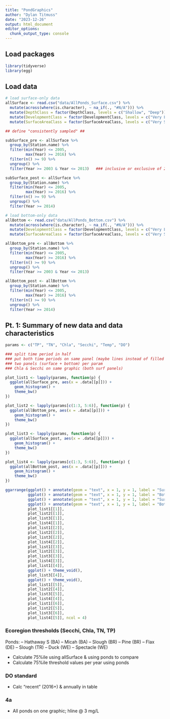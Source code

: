 ```yaml
---
title: "PondGraphics"
author: "Dylan Titmuss"
date: "2023-12-26"
output: html_document
editor_options: 
  chunk_output_type: console
---
```


## Load packages
```r
library(tidyverse)
library(egg)
```

## Load data
```r
# load surface-only data
allSurface <- read.csv("data/AllPonds_Surface.csv") %>%
  mutate(across(where(is.character), ~ na_if(., "#N/A"))) %>%
  mutate(DepthClass = factor(DepthClass, levels = c("Shallow", "Deep"))) %>%
  mutate(DevelopmentClass = factor(DevelopmentClass, levels = c("Very Low", "Low", "Medium", "High", "Very High"))) %>%
  mutate(SurfaceAreaClass = factor(SurfaceAreaClass, levels = c("Very Small", "Small", "Medium", "Large")))

## define "consistently sampled" ##

subSurface_pre <- allSurface %>%
  group_by(Station.name) %>%
  filter(min(Year) <= 2005,
         max(Year) >= 2016) %>%
  filter(n() >= 9) %>%
  ungroup() %>%
  filter(Year >= 2003 & Year <= 2013)   ### inclusive or exclusive of 2003 itself?

subSurface_post <- allSurface %>%
  group_by(Station.name) %>%
  filter(min(Year) <= 2005,
         max(Year) >= 2016) %>%
  filter(n() >= 9) %>%
  ungroup() %>%
  filter(Year >= 2014)

# load bottom-only data
allBottom <- read.csv("data/AllPonds_Bottom.csv") %>%
  mutate(across(where(is.character), ~ na_if(., "#N/A"))) %>%
  mutate(DevelopmentClass = factor(DevelopmentClass, levels = c("Very Low", "Low", "Medium", "High", "Very High"))) %>%
  mutate(SurfaceAreaClass = factor(SurfaceAreaClass, levels = c("Very Small", "Small", "Medium", "Large")))

allBottom_pre <- allBottom %>%
  group_by(Station.name) %>%
  filter(min(Year) <= 2005,
         max(Year) >= 2016) %>%
  filter(n() >= 9) %>%
  ungroup() %>%
  filter(Year >= 2003 & Year <= 2013)

allBottom_post <- allBottom %>%
  group_by(Station.name) %>%
  filter(min(Year) <= 2005,
         max(Year) >= 2016) %>%
  filter(n() >= 9) %>%
  ungroup() %>%
  filter(Year >= 2014)
```

## Pt. 1: Summary of new data and data characteristics 
```r
params <- c("TP", "TN", "Chla", "Secchi", "Temp", "DO")

### split time period in half
### put both time periods on same panel (maybe lines instead of filled bars); diff. color for each
### two panels (surface + bottom) per param
### Chla & Secchi on same graphic (both surf panels)

plot_list1 <- lapply(params, function(p) {
  ggplot(allSurface_pre, aes(x = .data[[p]])) + 
    geom_histogram() +
    theme_bw()
})

plot_list2 <- lapply(params[c(1:3, 5:6)], function(p) {
  ggplot(allBottom_pre, aes(x = .data[[p]])) + 
    geom_histogram() +
    theme_bw()
})

plot_list3 <- lapply(params, function(p) {
  ggplot(allSurface_post, aes(x = .data[[p]])) + 
    geom_histogram() +
    theme_bw()
})

plot_list4 <- lapply(params[c(1:3, 5:6)], function(p) {
  ggplot(allBottom_post, aes(x = .data[[p]])) + 
    geom_histogram() +
    theme_bw()
})

ggarrange(ggplot() + annotate(geom = "text", x = 1, y = 1, label = "Surface 2003-2013") + theme_void(),
          ggplot() + annotate(geom = "text", x = 1, y = 1, label = "Bottom 2003-2013") + theme_void(),
          ggplot() + annotate(geom = "text", x = 1, y = 1, label = "Surface 2014-present") + theme_void(),
          ggplot() + annotate(geom = "text", x = 1, y = 1, label = "Bottom 2014-present") + theme_void(),
          plot_list1[[1]],
          plot_list2[[1]],
          plot_list3[[1]],
          plot_list4[[1]],
          plot_list1[[2]],
          plot_list2[[2]],
          plot_list3[[2]],
          plot_list4[[2]],
          plot_list1[[3]],
          plot_list2[[3]],
          plot_list3[[3]],
          plot_list4[[3]],
          plot_list1[[4]],
          ggplot() + theme_void(),
          plot_list3[[4]],
          ggplot() + theme_void(),
          plot_list1[[5]],
          plot_list2[[4]],
          plot_list3[[5]],
          plot_list4[[4]],
          plot_list1[[6]],
          plot_list2[[5]],
          plot_list3[[6]],
          plot_list4[[5]], ncol = 4)
```

### Ecoregion thresholds (Secchi, Chla, TN, TP)
Ponds:
-- Hathaway S (BA)
-- Micah (BA)
-- Slough (BR)
-- Pine (BR)
-- Flax (DE)
-- Slough (TR)
-- Duck (WE)
-- Spectacle (WE)

- Calculate 75%ile using allSurface & using ponds to compare
- Calculate 75%ile threshold values per year using ponds

### DO standard
- Calc "recent" (2016+) & annually in table

### 4a
- All ponds on one graphic; hline @ 3 mg/L
